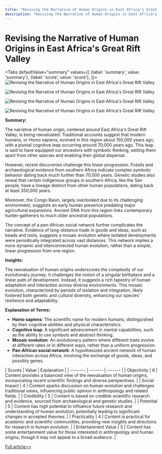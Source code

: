 ```yaml
---
title: "Revising the Narrative of Human Origins in East Africa's Great Rift Valley"
description: "Revising the Narrative of Human Origins in East Africa's Great Rift Valley"
---
```



# Revising the Narrative of Human Origins in East Africa's Great Rift Valley


<Tabs
	defaultValue="summary"
	values={[
	{label: 'summary', value: 'summary'},
	{label: 'score', value: 'score'},
]}>
<TabItem value="summary">
<img
  src="https://image.informedainews.com/2024/06/Eco-kZo-1717551663-0.jpg"
  alt="Revising the Narrative of Human Origins in East Africa's Great Rift Valley"
/>

<img
  src="https://image.informedainews.com/2024/06/Eco-xyJ-1717551663-1.jpg"
  alt="Revising the Narrative of Human Origins in East Africa's Great Rift Valley"
/>

<img
  src="https://image.informedainews.com/2024/06/Eco-gpT-1717551663-2.jpg"
  alt="Revising the Narrative of Human Origins in East Africa's Great Rift Valley"
/>

<img
  src="https://image.informedainews.com/2024/06/Eco-BNF-1717551663-3.jpg"
  alt="Revising the Narrative of Human Origins in East Africa's Great Rift Valley"
/>



**Summary:**

The narrative of human origin, centered around East Africa's Great Rift Valley, is being reevaluated. Traditional accounts suggest that modern humans, or Homo sapiens, evolved in this region about 150,000 years ago, with a pivotal cognitive leap occurring around 70,000 years ago. This leap is said to have equipped our ancestors with symbolic thinking, setting them apart from other species and enabling their global dispersal.

However, recent discoveries challenge this linear progression. Fossils and archaeological evidence from southern Africa indicate complex symbolic behavior dating back much further than 70,000 years. Genetic studies also reveal that certain indigenous groups in southern Africa, like the San people, have a lineage distinct from other human populations, dating back at least 350,000 years.

Moreover, the Congo Basin, largely overlooked due to its challenging environment, suggests an early human presence predating major agricultural expansions. Ancient DNA from this region links contemporary hunter-gatherers to much older ancestral populations.

The concept of a pan-African social network further complicates the narrative. Evidence of long-distance trade in goods and ideas, such as beads and tools, suggests a mosaic evolution where isolated developments were periodically integrated across vast distances. This network implies a more dynamic and interconnected human evolution, rather than a simple, linear progression from one region.

**Insights:**

The reevaluation of human origins underscores the complexity of our evolutionary journey. It challenges the notion of a singular birthplace and a linear path of development. Instead, it suggests a rich tapestry of human adaptation and interaction across diverse environments. This mosaic evolution, characterized by periods of isolation and integration, likely fostered both genetic and cultural diversity, enhancing our species' resilience and adaptability.

**Explanation of Terms:**

- **Homo sapiens**: The scientific name for modern humans, distinguished by their cognitive abilities and physical characteristics.
- **Cognitive leap**: A significant advancement in mental capabilities, such as the ability to use symbols and abstract thinking.
- **Mosaic evolution**: An evolutionary pattern where different traits evolve at different rates or in different ways, rather than a uniform progression.
- **Pan-African social network**: A hypothesized ancient network of human interaction across Africa, involving the exchange of goods, ideas, and possibly genes.
</TabItem>
<TabItem value="score">
	| Scores     | Value   | Explanation |
	| -------- | ------- | ------- |
	| Objectivity  | 6    | Content provides a balanced view of the reevaluation of human origins, incorporating recent scientific findings and diverse perspectives.    |
	| Social Impact | 4     | Content sparks discussion on human evolution and challenges traditional views, influencing public opinion in anthropology and related fields.    |
	| Credibility    | 5    | Content is based on credible scientific research and evidence, sourced from archaeological and genetic studies.    |
	| Potential    | 5    | Content has high potential to influence future research and understanding of human evolution, potentially leading to significant changes in accepted theories.    |
	| Practicality    | 4    | Content is practical for academic and scientific communities, providing new insights and directions for research in human evolution.    |
	| Entertainment Value    | 3    | Content has some entertainment value for those interested in anthropology and human origins, though it may not appeal to a broad audience.    |
</TabItem>
</Tabs>

[Full article>>](https://www.cnbeta.com.tw/articles/science/1433583.htm)
